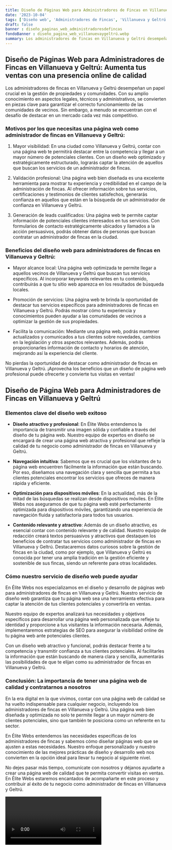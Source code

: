 ```yaml
---
title: Diseño de Páginas Web para Administradores de Fincas en Villanueva y Geltrú
date: '2023-10-04'
tags: ['Diseño web', 'Administradores de Fincas', 'Villanueva y Geltrú']
draft: false
banner : diseño_paginas_web_administradoresdefincas
fondoBanner : diseño_pagina_web_villanuevaygeltrú.webp
summary: Los administradores de fincas en Villanueva y Geltrú desempeñan un papel crucial en la gestión de propiedades y comunidades. Con su amplio conocimiento en aspectos legales, técnicos y administrativos, se convierten en piezas clave para garantizar el correcto funcionamiento de las comunidades de vecinos. Sin embargo, a menudo se encuentran con el desafío de destacar en un mercado cada vez más competitivo.
---
```


## Diseño de Páginas Web para Administradores de Fincas en Villanueva y Geltrú: Aumenta tus ventas con una presencia online de calidad

Los administradores de fincas en Villanueva y Geltrú desempeñan un papel crucial en la gestión de propiedades y comunidades. Con su amplio conocimiento en aspectos legales, técnicos y administrativos, se convierten en piezas clave para garantizar el correcto funcionamiento de las comunidades de vecinos. Sin embargo, a menudo se encuentran con el desafío de destacar en un mercado cada vez más competitivo.

### Motivos por los que necesitas una página web como administrador de fincas en Villanueva y Geltrú:

1. Mayor visibilidad: En una ciudad como Villanueva y Geltrú, contar con una página web te permitirá destacar entre la competencia y llegar a un mayor número de potenciales clientes. Con un diseño web optimizado y estratégicamente estructurado, lograrás captar la atención de aquellos que buscan los servicios de un administrador de fincas.

2. Validación profesional: Una página web bien diseñada es una excelente herramienta para mostrar tu experiencia y credibilidad en el campo de la administración de fincas. Al ofrecer información sobre tus servicios, certificaciones y testimonios de clientes satisfechos, generarás confianza en aquellos que están en la búsqueda de un administrador de confianza en Villanueva y Geltrú.

3. Generación de leads cualificados: Una página web te permite captar información de potenciales clientes interesados en tus servicios. Con formularios de contacto estratégicamente ubicados y llamados a la acción persuasivos, podrás obtener datos de personas que buscan contratar un administrador de fincas en la ciudad.

### Beneficios del diseño web para administradores de fincas en Villanueva y Geltrú:

- Mayor alcance local: Una página web optimizada te permite llegar a aquellos vecinos de Villanueva y Geltrú que buscan tus servicios específicos. Al incorporar keywords relevantes en tu contenido, contribuirás a que tu sitio web aparezca en los resultados de búsqueda locales.

- Promoción de servicios: Una página web te brinda la oportunidad de destacar tus servicios específicos para administradores de fincas en Villanueva y Geltrú. Podrás mostrar cómo tu experiencia y conocimientos pueden ayudar a las comunidades de vecinos a optimizar la gestión de sus propiedades.

- Facilita la comunicación: Mediante una página web, podrás mantener actualizados y comunicados a tus clientes sobre novedades, cambios en la legislación y otros aspectos relevantes. Además, podrás proporcionarles información de contacto y horarios de atención, mejorando así la experiencia del cliente.

No pierdas la oportunidad de destacar como administrador de fincas en Villanueva y Geltrú. ¡Aprovecha los beneficios que un diseño de página web profesional puede ofrecerte y convierte tus visitas en ventas!

<GifSeo />

<Cta />

## Diseño de Página Web para Administradores de Fincas en Villanueva y Geltrú

### Elementos clave del diseño web exitoso

- **Diseño atractivo y profesional**: En Élite Webs entendemos la importancia de transmitir una imagen sólida y confiable a través del diseño de tu página web. Nuestro equipo de expertos en diseño se encargará de crear una página web atractiva y profesional que refleje la calidad de tu negocio como administrador de fincas en Villanueva y Geltrú.

- **Navegación intuitiva**: Sabemos que es crucial que los visitantes de tu página web encuentren fácilmente la información que están buscando. Por eso, diseñamos una navegación clara y sencilla que permita a tus clientes potenciales encontrar los servicios que ofreces de manera rápida y eficiente.

- **Optimización para dispositivos móviles**: En la actualidad, más de la mitad de las búsquedas se realizan desde dispositivos móviles. En Élite Webs nos aseguramos de que tu página web esté perfectamente optimizada para dispositivos móviles, garantizando una experiencia de navegación fluida y satisfactoria para todos tus usuarios.

- **Contenido relevante y atractivo**: Además de un diseño atractivo, es esencial contar con contenido relevante y de calidad. Nuestro equipo de redacción creará textos persuasivos y atractivos que destaquen los beneficios de contratar tus servicios como administrador de fincas en Villanueva y Geltrú. Destacaremos datos curiosos sobre la gestión de fincas en la ciudad, como por ejemplo, que Villanueva y Geltrú es conocida por tener una amplia tradición en la gestión eficiente y sostenible de sus fincas, siendo un referente para otras localidades.

### Cómo nuestro servicio de diseño web puede ayudar

En Élite Webs nos especializamos en el diseño y desarrollo de páginas web para administradores de fincas en Villanueva y Geltrú. Nuestro servicio de diseño web garantiza que tu página web sea una herramienta efectiva para captar la atención de tus clientes potenciales y convertirla en ventas.

Nuestro equipo de expertos analizará tus necesidades y objetivos específicos para desarrollar una página web personalizada que refleje tu identidad y proporcione a tus visitantes la información necesaria. Además, implementaremos estrategias de SEO para asegurar la visibilidad online de tu página web ante potenciales clientes.

Con un diseño web atractivo y funcional, podrás destacar frente a tu competencia y transmitir confianza a tus clientes potenciales. Al facilitarles la información que están buscando de manera clara y sencilla, aumentarás las posibilidades de que te elijan como su administrador de fincas en Villanueva y Geltrú.

### Conclusión: La importancia de tener una página web de calidad y contratarnos a nosotros

En la era digital en la que vivimos, contar con una página web de calidad se ha vuelto indispensable para cualquier negocio, incluyendo los administradores de fincas en Villanueva y Geltrú. Una página web bien diseñada y optimizada no solo te permite llegar a un mayor número de clientes potenciales, sino que también te posiciona como un referente en tu sector.

En Élite Webs entendemos las necesidades específicas de los administradores de fincas y sabemos cómo diseñar páginas web que se ajusten a estas necesidades. Nuestro enfoque personalizado y nuestro conocimiento de las mejores prácticas de diseño y desarrollo web nos convierten en la opción ideal para llevar tu negocio al siguiente nivel.

No dejes pasar más tiempo, comunícate con nosotros y déjanos ayudarte a crear una página web de calidad que te permita convertir visitas en ventas. En Élite Webs estaremos encantados de acompañarte en este proceso y contribuir al éxito de tu negocio como administrador de fincas en Villanueva y Geltrú.

<Video />

<CtaBot job='Administradores de Fincas' city='Villanueva y Geltrú'/>

<Gmaps query='Villanueva y Geltrú+españa+maps' />